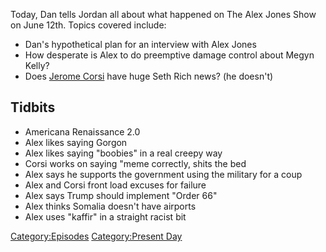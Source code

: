 {{DEFAULTSORT:
    #_EPISODE_0053:June 12, 2017
}}{{Episode
    | title           = June 12, 2017
    | caption         = Listen to this episode on [https://knowledgefight.libsyn.com/knowledge-fight-june-12-2017 Libsyn] [https://open.spotify.com/episode/4PY4wA3C0L1jNujisVFdzi Spotify], Read the [[Transcript/53: June 12, 2017|Unofficial Transcript]]
    | episodeNumber   = 53
    | length          = 01:53:29
    | airDate         = June 14, 2017
    | coverageDate    = June 12, 2017
    | episodeType     = [[:Category:Present Day|Present Day]]
    | appearance      = [[Jerome Corsi]]
    | beverage        = Jordan forgot the coconut juice
    | previousEpisode = [[52: July 14-21, 2015]]
    | nextEpisode     = [[54: Megyn Kelly Interview Pt. 1]]
}}

{{Stub}}

Today, Dan tells Jordan all about what happened on The Alex Jones Show on June 12th. Topics covered include:

*Dan's hypothetical plan for an interview with Alex Jones
*How desperate is Alex to do preemptive damage control about Megyn Kelly?
*Does [[Jerome Corsi]] have huge Seth Rich news? (he doesn't)

==Tidbits==

*Americana Renaissance 2.0
*Alex likes saying Gorgon
*Alex likes saying "boobies" in a real creepy way
*Corsi works on saying "meme correctly, shits the bed
*Alex says he supports the government using the military for a coup
*Alex and Corsi front load excuses for failure
*Alex says Trump should implement "Order 66"
*Alex thinks Somalia doesn't have airports
*Alex uses "kaffir" in a straight racist bit

[[Category:Episodes]]
[[Category:Present Day]]
